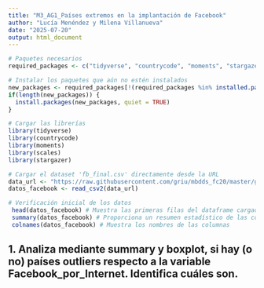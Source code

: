 ```yaml
---
title: "M3_AG1_Países extremos en la implantación de Facebook"
author: "Lucía Menéndez y Milena Villanueva"
date: "2025-07-20"
output: html_document
---
```


```r

# Paquetes necesarios
required_packages <- c("tidyverse", "countrycode", "moments", "stargazer", "scales")

# Instalar los paquetes que aún no estén instalados
new_packages <- required_packages[!(required_packages %in% installed.packages()[,"Package"])]
if(length(new_packages)) {
  install.packages(new_packages, quiet = TRUE)
}

# Cargar las librerías
library(tidyverse)
library(countrycode)
library(moments)
library(scales) 
library(stargazer) 

# Cargar el dataset 'fb_final.csv' directamente desde la URL
data_url <- "https://raw.githubusercontent.com/griu/mbdds_fc20/master/gestion_datos/www/fb_final.csv"
datos_facebook <- read_csv2(data_url)

# Verificación inicial de los datos
 head(datos_facebook) # Muestra las primeras filas del dataframe cargado
 summary(datos_facebook) # Proporciona un resumen estadístico de las columnas
 colnames(datos_facebook) # Muestra los nombres de las columnas

```
## 1. Analiza mediante summary y boxplot, si hay (o no) países outliers respecto a la variable Facebook_por_Internet. Identifica cuáles son.


